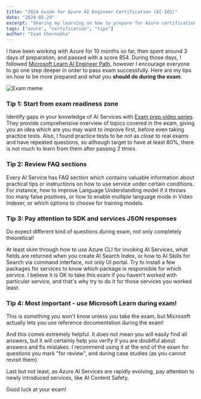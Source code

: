 ```yaml
---
title: "2024 Guide for Azure AI Engineer Certification (AI-102)"
date: "2024-05-29"
excerpt: "Sharing my learning on how to prepare for Azure certification more efficiently in 2024"
tags: ["azure", "certification", "tips"]
author: "Ivan Chernukha"
---
```


I have been working with Azure for 10 months so far, then spent around 3 days of preparation, and passed with a score 854. During those days, I followed [Microsoft Learn AI Engineer Path](https://learn.microsoft.com/en-us/training/career-paths/ai-engineer), however I encourage everyone to go one step deeper in order to pass exam successfully. Here are my tips on how to be more prepared and what you **should do during the exam**.

![Exam meme](https://images3.memedroid.com/images/UPLOADED459/5a8c203728861.jpeg)

### Tip 1: Start from exam readiness zone

Identify gaps in your knowledge of AI Services with [Exam prep video series](https://learn.microsoft.com/en-us/shows/exam-readiness-zone/preparing-for-ai-102-plan-and-manage-an-azure-ai-solution). They provide comprehensive overview of topics covered in the exam, giving you an idea which are you may want to improve first, before even taking practice tests. Also, I found practice tests to be not as close to real exams and have repeated questions, so although target to have at least 80%, there is not much to learn from them after passing 2 times.

### Tip 2: Review FAQ sections

Every AI Service has FAQ section which contains valuable information about practical tips or instructions on how to use service under certain conditions. For instance, how to improve Language Understanding model if it throws too many false positives, or how to enable multiple language mode in Video Indexer, or which options to choose for training models.

### Tip 3: Pay attention to SDK and services JSON responses

Do expect different kind of questions during exam, not only completely theoretical!

At least skim through how to use Azure CLI for invoking AI Services, what fields are returned when you create AI Search Index, or how to AI Skills for Search via command interface, not only UI portal. Try to install a few packages for services to know which package is responsible for which service. I believe it is OK to take this exam if you haven't worked with particular service, and that's why try to do it for those services you worked least.

### Tip 4: Most important - use Microsoft Learn during exam!

This is something you won't know unless you take the exam, but Microsoft actually lets you use reference documentation during the exam!

And this comes extremely helpful. It does not mean you will easily find all answers, but it will certainly help you verify if you are doubtful about answers and fix mistakes. I recommend using it at the end of the exam for questions you mark "for review", and during case studies (as you cannot revisit them).

Last but not least, as Azure AI Services are rapidly evolving, pay attention to newly introduced services, like AI Content Safety.

Good luck at your exam!